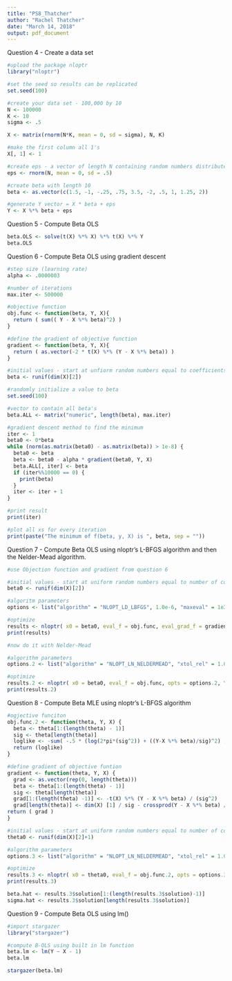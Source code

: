 ---
title: "PS8_Thatcher"
author: "Rachel Thatcher"
date: "March 14, 2018"
output: pdf_document
---

Question 4 - Create a data set
```{r}
#upload the package nloptr
library("nloptr")

#set the seed so results can be replicated
set.seed(100)

#create your data set - 100,000 by 10
N <- 100000
K <- 10
sigma <- .5

X <- matrix(rnorm(N*K, mean = 0, sd = sigma), N, K)

#make the first column all 1's
X[, 1] <- 1

#create eps - a vector of length N containing random numbers distributed  N(0, var) where sd = .5 
eps <- rnorm(N, mean = 0, sd = .5)

#create beta with length 10
beta <- as.vector(c(1.5, -1, -.25, .75, 3.5, -2, .5, 1, 1.25, 2))

#generate Y vector = X * beta + eps
Y <- X %*% beta + eps
```

Question 5 - Compute Beta OLS 
```{r}
beta.OLS <- solve(t(X) %*% X) %*% t(X) %*% Y
beta.OLS
```

Question 6 - Compute Beta OLS using gradient descent
```{r}
#step size (learning rate)
alpha <- .0000003

#number of iterations
max.iter <- 500000

#objective function
obj.func <- function(beta, Y, X){
  return ( sum(( Y - X %*% beta)^2) )
}

#define the gradient of objective function
gradient <- function(beta, Y, X){
  return ( as.vector(-2 * t(X) %*% (Y - X %*% beta)) )
}

#initial values - start at unfiorm random numbers equal to coefficients
beta <- runif(dim(X)[2])

#randomly initialize a value to beta
set.seed(100)

#vector to contain all beta's
beta.ALL <- matrix("numeric", length(beta), max.iter)

#gradient descent method to find the minimum
iter <- 1
beta0 <- 0*beta 
while (norm(as.matrix(beta0) - as.matrix(beta)) > 1e-8) {
  beta0 <- beta 
  beta <- beta0 - alpha * gradient(beta0, Y, X)
  beta.ALL[, iter] <- beta 
  if (iter%%10000 == 0) {
    print(beta)
  }
  iter <- iter + 1
}

#print result
print(iter)

#plot all xs for every iteration
print(paste("The minimum of f(beta, y, X) is ", beta, sep = ""))
```

Question 7 - Compute Beta OLS using nloptr's L-BFGS algorithm and then the Nelder-Mead algorithm.
```{r}
#use Objection function and gradient from question 6

#initial values - start at uniform random numbers equal to number of coefficients
beta0 <- runif(dim(X)[2])

#algoritm parameters
options <- list("algorithm" = "NLOPT_LD_LBFGS", 1.0e-6, "maxeval" = 1e3)

#optimize
results <- nloptr( x0 = beta0, eval_f = obj.func, eval_grad_f = gradient, opts = options, Y = Y, X = X)
print(results)

#now do it with Nelder-Mead

#algorithm parameters
options.2 <- list("algorithm" = "NLOPT_LN_NELDERMEAD", "xtol_rel" = 1.0e-8)

#optimize
results.2 <- nloptr( x0 = beta0, eval_f = obj.func, opts = options.2, Y = Y, X = X)
print(results.2)
```

Question 8 - Compute Beta MLE using nloptr's L-BFGS algorithm
```{r}
#ogjective funciton
obj.func.2 <- function(theta, Y, X) {
  beta <- theta[1:(length(theta) - 1)]
  sig <- theta[length(theta)]
  loglike <- -sum( -.5 * (log(2*pi*(sig^2)) + ((Y-X %*% beta)/sig)^2) )
  return (loglike)
}

#define gradient of objective funtion
gradient <- function(theta, Y, X) {
  grad <- as.vector(rep(0, length(theta)))
  beta <- theta[1:(length(theta) - 1)]
  sig <- theta[length(theta)]
  grad[1:(length(theta) -1)] <- -t(X) %*% (Y - X %*% beta) / (sig^2)
  grad[length(theta)] <- dim(X) [1] / sig - crossprod(Y - X %*% beta) / (sig^3)
return ( grad )
}

#initial values - start at uniform random numbers equal to number of coefficients
theta0 <- runif(dim(X)[2]+1)

#algorithm parameters
options.3 <- list("algorithm" = "NLOPT_LN_NELDERMEAD", "xtol_rel" = 1.0e-6, "maxeval" = 1e4)

#optimize
results.3 <- nloptr( x0 = theta0, eval_f = obj.func.2, opts = options.3, Y = Y, X = X)
print(results.3)

beta.hat <- results.3$solution[1:(length(results.3$solution)-1)]
sigma.hat <- results.3$solution[length(results.3$solution)]

```

Question 9 - Compute Beta OLS using lm()
```{r}
#import stargazer
library("stargazer")

#compute B-OLS using built in lm function
beta.lm <- lm(Y ~ X - 1)
beta.lm

stargazer(beta.lm)
```